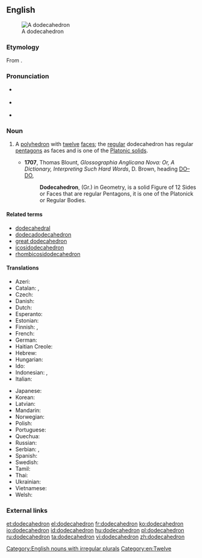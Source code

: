 ==English==
{{was wotd|2007|December|14}}
[[Image:120px-Dodecahedron-slowturn.gif|thumb|A dodecahedron]]

===Etymology===
From {{etyl|grc}} {{term|δωδεκάεδρον||lang=grc}}.

===Pronunciation===
* {{a|UK}} {{IPA|/ˌdəʊdɛkəˈhiːdrən/|/ˌdəʊdɪkəˈhiːdrən/}}
* {{a|US}} {{IPA|/ˌdoʊdɛkəˈhiːdrən/}}
* {{audio|en-us-dodecahedron.ogg|Audio (US)}}

===Noun===
{{en-noun| dodecahedr|a | pl2=dodecahedrons}}

# {{geometry}} A [[polyhedron]] with [[twelve]] [[face]]s; the [[regular]] dodecahedron has regular [[pentagon]]s as faces and is one of the [[Platonic solid]]s.
#* '''1707''', Thomas Blount, ''Glossographia Anglicana Nova: Or, A Dictionary, Interpreting Such Hard Words'', D. Brown, heading [http://books.google.com/books?id=8jYP-B1Q9a0C&pg=RA2-PT74&dq=dodecahedron+date:1700-1725&lr=&num=20&as_brr=0 DO–DO],
#*: '''Dodecahedron''', (Gr.) in Geometry, is a solid Figure of 12 Sides or Faces that are regular Pentagons, it is one of the Platonick or Regular Bodies.

====Related terms====
* [[dodecahedral]]
* [[dodecadodecahedron]]
* [[great dodecahedron]]
* [[icosidodecahedron]]
* [[rhombicosidodecahedron]]

====Translations====
{{trans-top|a polyhedron with 12 faces}}
* Azeri: {{t-|az|dodekaedr|xs=Azeri}}
* Catalan: {{t-|ca|dodecàedre}}, {{t-|ca|dodecaedre|m}}
* Czech: {{t-|cs|dvanáctistěn}}
* Danish: {{t-|da|dodekaeder}}
* Dutch: {{t+|nl|dodecaëder|m}}
* Esperanto: {{t-|eo|dekduedro|xs=Esperanto}}
* Estonian: {{t-|et|korrapärane dodekaeeder}}
* Finnish: {{t-|fi|dodekaedri}}, {{t-|fi|kaksitoistatahokas}}
* French: {{t+|fr|dodécaèdre|m}}
* German: {{t+|de|Dodekaeder|m}}
* Haitian Creole: {{tø|ht|dodekayèd}}
* Hebrew: {{t-|he|דודקהדרון}}
* Hungarian: {{t+|hu|dodekaéder}}
* Ido: {{t+|io|dodekaedro|xs=Ido}}
* Indonesian: {{t+|id|dodekahedron|xs=Indonesian}}, {{t-|id|bangun bersisi dua belas|xs=Indonesian}}
* Italian: {{t+|it|dodecaedro|m}}
{{trans-mid}}
* Japanese: {{t-|ja|正十二面体}}
* Korean: {{t-|ko|정십이면체|sc=Hang}}
* Latvian: {{t-|lv|dodekaedrs|xs=Latvian}}
* Mandarin: {{t-|cmn|正十二面體|sc=Hani}}
* Norwegian: {{t-|no|dodekaeder|n}}
* Polish: {{t-|pl|dwunastościan foremny|m}}
* Portuguese: {{t+|pt|dodecaedro|m}}
* Quechua: {{t-|qu|chunka iskayniyuq uya|xs=Quechua}}
* Russian: {{t+|ru|додекаэдр}}
* Serbian: {{t-|sr|додекаедар|sc=Cyrl}},  {{t|sr|dodekaedar}}
* Spanish: {{t+|es|dodecaedro|m}}
* Swedish: {{t+|sv|dodekaeder|c}}
* Tamil: {{t-|ta|பன்னிரண்டுமுக ஐங்கோணகம்|xs=Tamil}}
* Thai: {{t-|th|ทรงสิบสองหน้า}}
* Ukrainian: {{t-|uk|додекаедр|xs=Ukrainian}}
* Vietnamese: {{t-|vi|Khối mười hai mặt|xs=Vietnamese}}
* Welsh: {{t-|cy|dodecahedron|xs=Welsh}}
{{trans-bottom}}

===External links===
{{projectlinks|wikipedia}}

[[Category:English nouns with irregular plurals]]
[[Category:en:Twelve]]

[[et:dodecahedron]]
[[el:dodecahedron]]
[[fr:dodecahedron]]
[[ko:dodecahedron]]
[[io:dodecahedron]]
[[id:dodecahedron]]
[[hu:dodecahedron]]
[[pl:dodecahedron]]
[[ru:dodecahedron]]
[[ta:dodecahedron]]
[[vi:dodecahedron]]
[[zh:dodecahedron]]